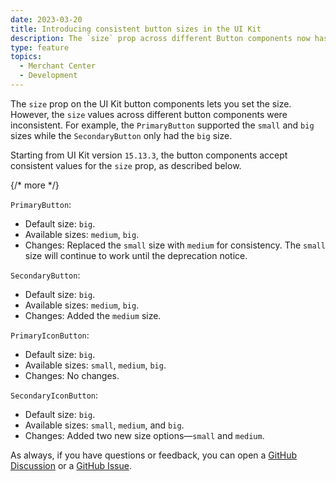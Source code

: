 ```yaml
---
date: 2023-03-20
title: Introducing consistent button sizes in the UI Kit
description: The `size` prop across different Button components now has consistent values.
type: feature
topics:
  - Merchant Center
  - Development
---
```


The `size` prop on the UI Kit button components lets you set the size. However, the `size` values across different button components were inconsistent. For example, the `PrimaryButton` supported the `small` and `big` sizes while the `SecondaryButton` only had the `big` size.

Starting from UI Kit version `15.13.3`, the button components accept consistent values for the `size` prop, as described below.

{/* more */}

`PrimaryButton`:
* Default size: `big`.
* Available sizes: `medium`, `big`.
* Changes: Replaced the `small` size with `medium` for consistency. The `small` size will continue to work until the deprecation notice.

`SecondaryButton`:
* Default size: `big`.
* Available sizes: `medium`, `big`.
* Changes: Added the `medium` size.

`PrimaryIconButton`:
* Default size: `big`.
* Available sizes: `small`, `medium`, `big`.
* Changes: No changes.

`SecondaryIconButton`:
* Default size: `big`.
* Available sizes: `small`, `medium`, and `big`.
* Changes: Added two new size options—`small` and `medium`.

As always, if you have questions or feedback, you can open a [GitHub Discussion](https://github.com/commercetools/ui-kit/discussions) or a [GitHub Issue](https://github.com/commercetools/ui-kit/issues).
